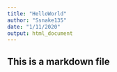 ```yaml
---
title: "HelloWorld"
author: "Ssnake135"
date: "1/11/2020"
output: html_document
---
```


## This is a markdown file
